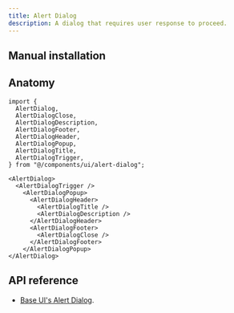 ```yaml
---
title: Alert Dialog
description: A dialog that requires user response to proceed.
---
```


<ComponentPreview name="examples/alert-dialog-demo" />

## Manual installation

<ComponentSource name="ui/alert-dialog" />

## Anatomy

```tsx
import {
  AlertDialog,
  AlertDialogClose,
  AlertDialogDescription,
  AlertDialogFooter,
  AlertDialogHeader,
  AlertDialogPopup,
  AlertDialogTitle,
  AlertDialogTrigger,
} from "@/components/ui/alert-dialog";
```

```tsx
<AlertDialog>
  <AlertDialogTrigger />
    <AlertDialogPopup>
      <AlertDialogHeader>
        <AlertDialogTitle />
        <AlertDialogDescription />
      </AlertDialogHeader>
      <AlertDialogFooter>
        <AlertDialogClose />
      </AlertDialogFooter>
    </AlertDialogPopup>
</AlertDialog>
```

## API reference

- [Base UI's Alert Dialog](https://base-ui.com/react/components/alert-dialog#api-reference).